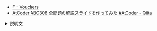 
<Meta title="ABC308/ABC308-F" />
<Slide src={Png} layout="fullscreen" />

- [F \- Vouchers](https://atcoder.jp/contests/abc308/tasks/abc308_f)
- [AtCoder ABC308 全問題の解説スライドを作ってみた \#AtCoder \- Qiita](https://qiita.com/hossie/items/8d182f642e169a4e145d)

<details>
<summary>説明文</summary>

- ABC308 F - Vouchers

</details>
